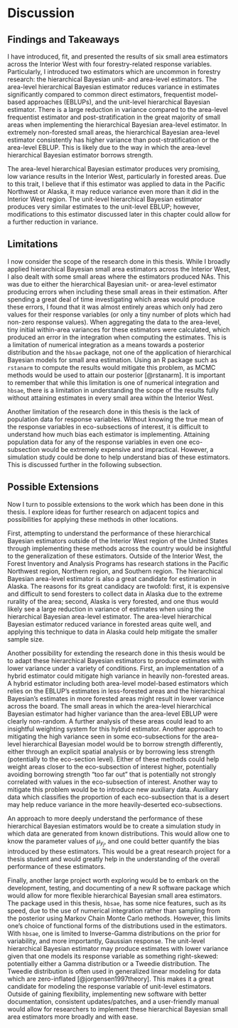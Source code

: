 # Discussion {#discussion}

## Findings and Takeaways

I have introduced, fit, and presented the results of six small area estimators across the Interior West with four forestry-related response variables. Particularly, I introduced two estimators which are uncommon in forestry research: the hierarchical Bayesian unit- and area-level estimators. The area-level hierarchical Bayesian estimator reduces variance in estimates significantly compared to common direct estimators, frequentist model-based approaches (EBLUPs), and the unit-level hierarchical Bayesian estimator. There is a large reduction in variance compared to the area-level frequentist estimator and post-stratification in the great majority of small areas when implementing the hierarchical Bayesian area-level estimator. In extremely non-forested small areas, the hierarchical Bayesian area-level estimator consistently has higher variance than post-stratification or the area-level EBLUP. This is likely due to the way in which the area-level hierarchical Bayesian estimator borrows strength. 

The area-level hierarchical Bayesian estimator produces very promising, low variance results in the Interior West, particularly in forested areas. Due to this trait, I believe that if this estimator was applied to data in the Pacific Northwest or Alaska, it may reduce variance even more than it did in the Interior West region. The unit-level hierarchical Bayesian estimator produces very similar estimates to the unit-level EBLUP; however, modifications to this estimator discussed later in this chapter could allow for a further reduction in variance. 

## Limitations 

I now consider the scope of the research done in this thesis. While I broadly applied hierarchical Bayesian small area estimators across the Interior West, I also dealt with some small areas where the estimators produced NAs. This was due to either the hierarchical Bayesian unit- or area-level estimator producing errors when including these small areas in their estimation. After spending a great deal of time investigating which areas would produce these errors, I found that it was almost entirely areas which only had zero values for their response variables (or only a tiny number of plots which had non-zero response values). When aggregating the data to the area-level, tiny initial within-area variances for these estimators were calculated, which produced an error in the integration when computing the estimates. This is a limitation of numerical integration as a means towards a posterior distribution and the `hbsae` package, not one of the application of hierarchical Bayesian models for small area estimation. Using an R package such as `rstanarm` to compute the results would mitigate this problem, as MCMC methods would be used to attain our posterior [@rstanarm]. It is important to remember that while this limitation is one of numerical integration and `hbsae`, there is a limitation in understanding the scope of the results fully without attaining estimates in every small area within the Interior West. 

Another limitation of the research done in this thesis is the lack of population data for response variables. Without knowing the true mean of the response variables in eco-subsections of interest, it is difficult to understand how much bias each estimator is implementing. Attaining population data for any of the response variables in even one eco-subsection would be extremely expensive and impractical. However, a simulation study could be done to help understand bias of these estimators. This is discussed further in the following subsection. 

## Possible Extensions

Now I turn to possible extensions to the work which has been done in this thesis. I explore ideas for further research on adjacent topics and possibilities for applying these methods in other locations. 

First, attempting to understand the performance of these hierarchical Bayesian estimators outside of the Interior West region of the United States through implementing these methods across the country would be insightful to the generalization of these estimators. Outside of the Interior West, the Forest Inventory and Analysis Programs has research stations in the Pacific Northwest region, Northern region, and Southern region. The hierarchical Bayesian area-level estimator is also a great candidate for estimation in Alaska. The reasons for its great candidacy are twofold: first, it is expensive and difficult to send foresters to collect data in Alaska due to the extreme rurality of the area; second, Alaska is very forested, and one thus would likely see a large reduction in variance of estimates when using the hierarchical Bayesian area-level estimator. The area-level hierarchical Bayesian estimator reduced variance in forested areas quite well, and applying this technique to data in Alaska could help mitigate the smaller sample size. 

Another possibility for extending the research done in this thesis would be to adapt these hierarchical Bayesian estimators to produce estimates with lower variance under a variety of conditions. First, an implementation of a hybrid estimator could mitigate high variance in heavily non-forested areas. A hybrid estimator including both area-level model-based estimators which relies on the EBLUP's estimates in less-forested areas and the hierarchical Bayesian's estimates in more forested areas might result in lower variance across the board. The small areas in which the area-level hierarchical Bayesian estimator had higher variance than the area-level EBLUP were clearly non-random. A further analysis of these areas could lead to an insightful weighting system for this hybrid estimator. Another approach to mitigating the high variance seen in some eco-subsections for the area-level hierarchical Bayesian model would be to borrow strength differently, either through an explicit spatial analysis or by borrowing less strength (potentially to the eco-section level). Either of these methods could help weight areas closer to the eco-subsection of interest higher, potentially avoiding borrowing strength "too far out" that is potentially not strongly correlated with values in the eco-subsection of interest. Another way to mitigate this problem would be to introduce new auxiliary data. Auxiliary data which classifies the proportion of each eco-subsection that is a desert may help reduce variance in the more heavily-deserted eco-subsections. 

An approach to more deeply understand the performance of these hierarchical Bayesian estimators would be to create a simulation study in which data are generated from known distributions. This would allow one to know the parameter values of $\mu_{y_j}$, and one could better quantify the bias introduced by these estimators. This would be a great research project for a thesis student and would greatly help in the understanding of the overall performance of these estimators. 

Finally, another large project worth exploring would be to embark on the development, testing, and documenting of a new R software package which would allow for more flexible hierarchical Bayesian small area estimators. The package used in this thesis, `hbsae`, has some nice features, such as its speed, due to the use of numerical integration rather than sampling from the posterior using Markov Chain Monte Carlo methods. However, this limits one's choice of functional forms of the distributions used in the estimators. With `hbsae`, one is limited to Inverse-Gamma distributions on the prior for variability, and more importantly, Gaussian response. The unit-level hierarchical Bayesian estimator may produce estimates with lower variance given that one models its response variable as something right-skewed: potentially either a Gamma distribution or a Tweedie distribution. The Tweedie distribution is often used in generalized linear modeling for data which are zero-inflated [@jorgensen1997theory]. This makes it a great candidate for modeling the response variable of unit-level estimators. Outside of gaining flexibility, implementing new software with better documentation, consistent updates/patches, and a user-friendly manual would allow for researchers to implement these hierarchical Bayesian small area estimators more broadly and with ease. 